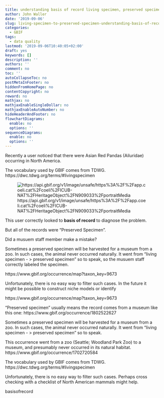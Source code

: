 ```yaml
---
title: understanding basis of record living specimen, preserved specimen, machine observation 
author: John Waller
date: '2019-09-06'
slug: living-specimen-to-preserved-specimen-understanding-basis-of-record
categories:
  - GBIF
tags:
  - data quality
lastmod: '2019-09-06T10:40:05+02:00'
draft: yes
keywords: []
description: ''
authors: ''
comment: no
toc: ''
autoCollapseToc: no
postMetaInFooter: no
hiddenFromHomePage: no
contentCopyright: no
reward: no
mathjax: no
mathjaxEnableSingleDollar: no
mathjaxEnableAutoNumber: no
hideHeaderAndFooter: no
flowchartDiagrams:
  enable: no
  options: ''
sequenceDiagrams:
  enable: no
  options: ''
---
```


 
Recently a user noticed that there were Asian Red Pandas (Ailuridae) occurring in North America. 

The vocabulary used by GBIF comes from TDWG. https://dwc.tdwg.org/terms/#livingspecimen

![https://api.gbif.org/v1/image/unsafe/https%3A%2F%2Fapp.coeli.cat%2Fcoeli%2FICUB-NAT%2FHeritageObject%2FN909033%2FportraitMedia]()


This user correctly looked to **basis of record** to diagnose the problem. 

But all of the records were "Preserved Specimen". 

Did a musuem staff member make a mistake? 


Sometimes a preserved specimen will be harvested for a museum from a zoo. In such cases, the animal never occurred naturally. It went from "living specimen - > preserved specimen" so to speak, so the musuem staff correctly labeled the specimen. 

https://www.gbif.org/occurrence/map?taxon_key=9673


Unfortunately, there is no easy way to filter such cases. In the future it might be possible to construct niche models or identify 


https://www.gbif.org/occurrence/map?taxon_key=9673



"Preserved specimen" usually means the record comes from a museum like this one: 
https://www.gbif.org/occurrence/1802522627

Sometimes a preserved specimen will be harvested for a museum from a zoo. In such cases, the animal never occurred naturally. It went from "living specimen - > preserved specimen" so to speak. 

This occurrence went from a zoo (Seattle; Woodland Park Zoo) to a museum, and presumably never occurred in its natural habitat. 
https://www.gbif.org/occurrence/1702720584

The vocabulary used by GBIF comes from TDWG. https://dwc.tdwg.org/terms/#livingspecimen

Unfortunately, there is no easy way to filter such cases. Perhaps cross checking with a checklist of North American mammals might help.



basisofrecord 




<!--more-->
